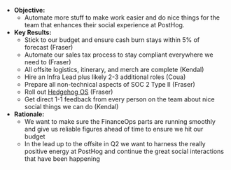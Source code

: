 * **Objective:**
    * Automate more stuff to make work easier and do nice things for the team that enhances their social experience at PostHog.
* **Key Results:**
    * Stick to our budget and ensure cash burn stays within 5% of forecast (Fraser)
    * Automate our sales tax process to stay compliant everywhere we need to (Fraser)
    * All offsite logistics, itinerary, and merch are complete (Kendal)
    * Hire an Infra Lead plus likely 2-3 additional roles (Coua)
    * Prepare all non-technical aspects of SOC 2 Type II (Fraser)
    * Roll out [Hedgehog OS](https://github.com/PostHog/company-internal/issues/1110) (Fraser)
    * Get direct 1-1 feedback from every person on the team about nice social things we can do (Kendal)
* **Rationale:**
    * We want to make sure the FinanceOps parts are running smoothly and give us reliable figures ahead of time to ensure we hit our budget
    * In the lead up to the offsite in Q2 we want to harness the really positive energy at PostHog and continue the great social interactions that have been happening
